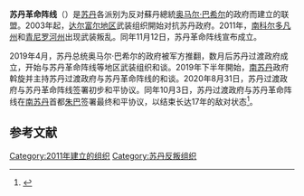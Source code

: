 {{Infobox War Faction
|name=苏丹革命阵线
|native_name = الجبهة الثورية السودانية
|war={{link-en|南科尔多凡武装冲突|Sudanese conflict in South Kordofan and Blue Nile}}和[[达尔富尔战争|达尔富尔战争]]
|image=[[File:Flag_of_the_Sudan_Revolutionary_Front.svg|150px]]
|caption=
|active=2011年11月12日－
|leaders={{Flagicon image|Flag of SPLM-N.svg}} {{link-en|Abdelaziz al-Hilu}}{{dubious|Is SPLM-N (al-Hilu) still part of SRF?|date=December 2019}}<br />{{Flagicon image|Flag of Darfur.svg}} [[明尼·明納韋|明尼·明納韋]]<br />{{Flagicon image|Flag of Darfur.svg}} {{link-en|Abdul Wahid al Nur}}<br>{{flagicon image|JEM Logo June 2013.jpg}} {{link-en|Khalil Ibrahim}}{{KIA}}<br />{{flagicon image|JEM Logo June 2013.jpg}} {{link-en|Gibril Ibrahim}}
|clans={{flagicon image|JEM Logo June 2013.jpg}} [[公義平等運動|公義平等運動]]<br />{{Flagicon image|Flag of Darfur.svg}} [[蘇丹解放運動|蘇丹解放運動]]<br />{{Flagicon image|Flag of Darfur.svg}} [[蘇丹解放運動|蘇丹解放運動]]<br>{{Flagicon image|Flag of SPLM-N.svg}} [[苏丹人民解放运动－北方|苏丹人民解放运动－北方]]{{dubious|Is SPLM-N (al-Hilu) still part of SRF?|date=December 2019}}
|ideology={{link-en|新蘇丹|New Sudan}}
|headquarters={{link-en|Kauda, Sudan}}
|area= {{flag|Sudan}}<br><small>[[青尼罗州|青尼罗州]]<br>[[北达尔富尔州|北达尔富尔州]]<br>[[北科尔多凡州|北科尔多凡州]]<br>[[南达尔富尔州|南达尔富尔州]]<br>[[南科尔多凡州|南科尔多凡州]]<br>[[西达尔富尔州|西达尔富尔州]]</small>
|strength= 60,000
|previous=
|next= 
|allies={{flag|South Sudan}} (被指稱)
|opponents={{flag|Sudan|name=Sudanese government}}
|battles=
|active2=}}
'''苏丹革命阵线'''（{{lang-ar|الجبهة الثورية السودانية}}）是[[苏丹|苏丹]]各派别为反对蘇丹總統[[奥马尔·巴希尔|奥马尔·巴希尔]]的政府而建立的联盟。2003年起，[[達爾富爾地區|达尔富尔地区]]武装组织開始对抗苏丹政府。2011年，[[南科尔多凡州|南科尔多凡州]]和[[青尼罗州|青尼罗河州]]出现武装叛乱。同年11月12日，苏丹革命阵线宣布成立。

2019年4月，苏丹总统奥马尔·巴希尔的政府被军方推翻，数月后苏丹过渡政府成立，开始与苏丹革命阵线等地区武装组织和谈。2019年下半年開始，[[南苏丹|南苏丹]]政府斡旋并主持苏丹过渡政府与苏丹革命阵线的和谈。2020年8月31日，苏丹过渡政府与苏丹革命阵线签署初步和平协议。同年10月3日，苏丹过渡政府与苏丹革命阵线在[[南蘇丹|南苏丹]]首都[[朱巴|朱巴]]签署最终和平协议，以结束长达17年的敌对状态<ref>{{Cite web|title=苏丹政府与反政府武装签署最终和平协议|url=http://www.xinhuanet.com/world/2020-10/04/c_1126572592.htm|accessdate=|author=新華網|date=|format=|publisher=|language=|archive-date=2020-12-05|archive-url=https://web.archive.org/web/20201205142706/http://www.xinhuanet.com/world/2020-10/04/c_1126572592.htm|dead-url=no}}</ref>。

==参考文献==
{{reflist}}

[[Category:2011年建立的组织|Category:2011年建立的组织]]
[[Category:苏丹反叛组织|Category:苏丹反叛组织]]